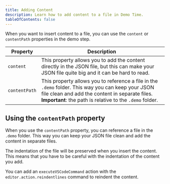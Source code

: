 ```yaml
---
title: Adding Content
description: Learn how to add content to a file in Demo Time.
tableOfContents: false
---
```




When you want to insert content to a file, you can use the `content` or `contentPath` properties in the demo step.

| Property | Description |
| --- | --- |
| `content` | This property allows you to add the content directly in the JSON file, but this can make your JSON file quite big and it can be hard to read. |
| `contentPath` | This property allows you to reference a file in the `.demo` folder. This way you can keep your JSON file clean and add the content in separate files. **Important**: the path is relative to the `.demo` folder. |

## Using the `contentPath` property

When you use the `contentPath` property, you can reference a file in the `.demo` folder. This way you can keep your JSON file clean and add the content in separate files.

<Aside type="caution">
The indentation of the file will be preserved when you insert the content. This means that you have to be careful with the indentation of the content you add.

You can add an `executeVSCodeCommand` action with the `editor.action.reindentlines` command to reindent the content. 
</Aside>